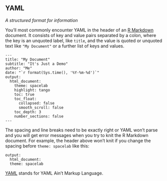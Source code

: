 ## YAML

<dfn>A structured format for information</dfn>

You'll most commonly encounter YAML in the header of an [R Markdown](r.html#r-markdown) document. It consists of key and value pairs separated by a colon, where the key is an unquoted label, like `title`, and the value is quoted or unquoted text like `"My Document"` or a further list of keys and values.

```
---
title: "My Document"
subtitle: "It's Just a Demo"
author: "Me"
date: "`r format(Sys.time(), '%Y-%m-%d')`"
output:
  html_document:
    theme: spacelab
    highlight: tango
    toc: true
    toc_float:
      collapsed: false
      smooth_scroll: false
    toc_depth: 3
    number_sections: false
---
```

The spacing and line breaks need to be exactly right or YAML won't parse and you will get error messages when you try to knit the R Markdown document. For example, the header above won't knit if you change the spacing before `theme: spacelab` like this:

```
output: 
  html_document:
  theme: spacelab
```

[YAML](https://yaml.org/){target="_blank"} stands for YAML Ain't Markup Language.
